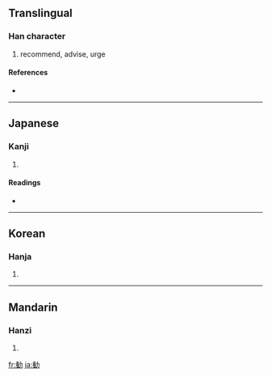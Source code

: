 {{see|勸}}
==Translingual==

===Han character===
{{Han char|rn=19|rad=力|as=11|sn=13|four=|canj=人土大尸 (OGKS)}}

# recommend, advise, urge

====References====
* {{Han ref|kx=0149.111|dkj=02433|dj=0337.050|hdz=10379.040|uh=52E7|ud=21223}}

----

==Japanese==

===Kanji===
{{ja-kanji|grade=c|rs=力11}}

# {{defn|Japanese}}

====Readings====
* {{ja-readings|on=[[かん]] (kan)|kun=[[すすめる]] (susumeru)}}

----

==Korean==

===Hanja===
{{ko-hanja|hangeul=권|rv=gwon|mr=kwŏn}}

# {{defn|Korean}}

----

==Mandarin==

===Hanzi===
{{cmn-hanzi|pin=[[quàn]] ([[quan4]]), [[xiāng]] ([[xiang1]])|wg=ch'üan<sup>4</sup>, hsiang<sup>1</sup>}}

# {{defn|Mandarin}}

[[fr:勧]]
[[ja:勧]]